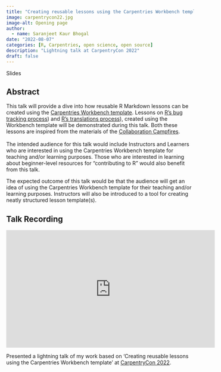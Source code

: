 ```yaml
---
title: "Creating reusable lessons using the Carpentries Workbench template"
image: carpentrycon22.jpg
image-alt: Opening page
author:
  - name: Saranjeet Kaur Bhogal
date: "2022-08-07"
categories: [R, Carpentries, open science, open source]
description: "Lightning talk at CarpentryCon 2022"
draft: false
---
```


Slides

## Abstract

This talk will provide a dive into how reusable R Markdown lessons can be created using the [Carpentries Workbench template](https://github.com/carpentries/workbench-template-rmd). Lessons on [R’s bug tracking process](https://github.com/r-devel/r-bug-tracking-lesson)) and [R’s translations process](https://github.com/r-devel/r-translations-lesson)), created using the Workbench template will be demonstrated during this talk. Both these lessons are inspired from the materials of the [Collaboration Campfires](https://contributor.r-project.org/events/collaboration-campfires). \
\
The intended audience for this talk would include Instructors and Learners who are interested in using the Carpentries Workbench template for teaching and/or learning purposes. Those who are interested in learning about beginner-level resources for “contributing to R” would also benefit from this talk.

The expected outcome of this talk would be that the audience will get an idea of using the Carpentries Workbench template for their teaching and/or learning purposes. Instructors will also be introduced to a tool for creating neatly structured lesson template(s).

## Talk Recording

<iframe width="560" height="315" src="https://www.youtube.com/embed/xySpuSifZFo?si=tBRkNM4g35w1Tol1" title="YouTube video player" frameborder="0" allow="accelerometer; autoplay; clipboard-write; encrypted-media; gyroscope; picture-in-picture; web-share" referrerpolicy="strict-origin-when-cross-origin" allowfullscreen>

</iframe>

Presented a lightning talk of my work based on ‘Creating reusable lessons using the Carpentries Workbench template’ at [CarpentryCon 2022](https://2022.carpentrycon.org).

